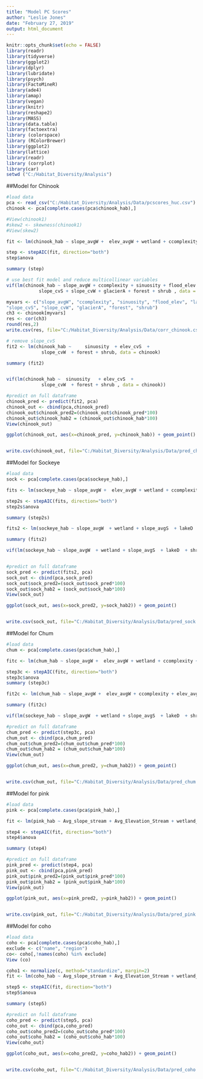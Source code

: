 ```yaml
---
title: "Model PC Scores"
author: "Leslie Jones"
date: "February 27, 2019"
output: html_document
---
```


```r
knitr::opts_chunk$set(echo = FALSE)
library(readr)
library(tidyverse)
library(ggplot2)
library(dplyr)
library(lubridate)
library(psych)
library(FactoMineR)
library(ade4)
library(amap)
library(vegan)
library(knitr)
library(reshape2)
library(MASS)
library(data.table)
library(factoextra)
library (colorspace)
library (RColorBrewer)
library(ggplot2)
library(lattice)
library(readr)
library (corrplot)
library(car)
setwd ("C:/Habitat_Diversity/Analysis")

```


##Model for Chinook

```r
#load data
pca <- read_csv("C:/Habitat_Diversity/Analysis/Data/pcscores_huc.csv")
chinook <- pca[complete.cases(pca$chinook_hab),]

#View(chinook1)
#skew2 <- skewness(chinook1)
#View(skew2)

fit <- lm(chinook_hab ~ slope_avgW +  elev_avgW + wetland + ccomplexity + sinuosity + flood_elev + lake_elev + elev_avgS + elev_cvS + slope_avgS + slope_cvS + slope_cvW + glacierA + floodplainA + lakeD + forest + shrub , data = chinook)

step <- stepAIC(fit, direction="both")
step$anova

summary (step)

# use best fit model and reduce multicollinear variables
vif(lm(chinook_hab ~ slope_avgW + ccomplexity + sinuosity + flood_elev + lake_elev + elev_avgS + elev_cvS + slope_avgS +
            slope_cvS + slope_cvW + glacierA + forest + shrub , data = chinook))

myvars <- c("slope_avgW", "ccomplexity", "sinuosity", "flood_elev", "lake_elev", "elev_avgS", "elev_cvS", "slope_avgS",           
"slope_cvS", "slope_cvW", "glacierA", "forest", "shrub")
ch3 <- chinook[myvars] 
res <- cor(ch3)
round(res,2)
write.csv(res, file="C:/Habitat_Diversity/Analysis/Data/corr_chinook.csv")

# remove slope_cvS
fit2 <- lm(chinook_hab ~     sinuosity  + elev_cvS  +
             slope_cvW  + forest + shrub, data = chinook)

summary (fit2)


vif(lm(chinook_hab ~  sinuosity   + elev_cvS  +
             slope_cvW  + forest + shrub , data = chinook))

#predict on full dataframe
chinook_pred <- predict(fit2, pca)
chinook_out <- cbind(pca,chinook_pred) 
chinook_out$chinook_pred2=(chinook_out$chinook_pred*100)
chinook_out$chinook_hab2 = (chinook_out$chinook_hab*100)
View(chinook_out)

ggplot(chinook_out, aes(x=chinook_pred, y=chinook_hab)) + geom_point()


write.csv(chinook_out, file="C:/Habitat_Diversity/Analysis/Data/pred_chinook.csv")
```
##Model for Sockeye

```r
#load data
sock <- pca[complete.cases(pca$sockeye_hab),]

fits <- lm(sockeye_hab ~ slope_avgW +  elev_avgW + wetland + ccomplexity + sinuosity + flood_elev + lake_elev + elev_avgS + elev_cvS + slope_avgS + slope_cvS + slope_cvW + glacierA + floodplainA + lakeD + forest + shrub , data = sock)

step2s <- stepAIC(fits, direction="both")
step2s$anova

summary (step2s)

fits2 <- lm(sockeye_hab ~ slope_avgW  + wetland + slope_avgS  + lakeD  + shrub , data = sock)

summary (fits2)

vif(lm(sockeye_hab ~ slope_avgW  + wetland + slope_avgS  + lakeD  + shrub, data = sock))


#predict on full dataframe
sock_pred <- predict(fits2, pca)
sock_out <- cbind(pca,sock_pred) 
sock_out$sock_pred2=(sock_out$sock_pred*100)
sock_out$sock_hab2 = (sock_out$sock_hab*100)
View(sock_out)

ggplot(sock_out, aes(x=sock_pred2, y=sock_hab2)) + geom_point()


write.csv(sock_out, file="C:/Habitat_Diversity/Analysis/Data/pred_sock.csv")
```

##Model for Chum

```r
#load data
chum <- pca[complete.cases(pca$chum_hab),]

fitc <- lm(chum_hab ~ slope_avgW +  elev_avgW + wetland + ccomplexity + sinuosity + flood_elev + lake_elev + elev_avgS + elev_cvS + slope_avgS + slope_cvS + slope_cvW + glacierA + floodplainA + lakeD + forest + shrub, data = chum)

step3c <- stepAIC(fitc, direction="both")
step3c$anova
summary (step3c)

fit2c <- lm(chum_hab ~ slope_avgW +  elev_avgW + ccomplexity + elev_avgS + elev_cvS + slope_avgS  + floodplainA  + forest + shrub, data = chum)

summary (fit2c)

vif(lm(sockeye_hab ~ slope_avgW  + wetland + slope_avgS  + lakeD  + shrub, data = chum))

#predict on full dataframe
chum_pred <- predict(step3c, pca)
chum_out <- cbind(pca,chum_pred) 
chum_out$chum_pred2=(chum_out$chum_pred*100)
chum_out$chum_hab2 = (chum_out$chum_hab*100)
View(chum_out)

ggplot(chum_out, aes(x=chum_pred2, y=chum_hab2)) + geom_point()


write.csv(chum_out, file="C:/Habitat_Diversity/Analysis/Data/pred_chum.csv")
```

##Model for pink

```r
#load data
pink <- pca[complete.cases(pca$pink_hab),]

fit <- lm(pink_hab ~ Avg_slope_stream + Avg_Elevation_Stream + wetland_HUC + Channel_Complexity + River_Sinuosity + Floodplain_elev + Avg_lake_elev + Avg_Elevation_HUC + CV_elevation_HUC + Avg_slope_HUC + CV_Slope_HUC + CV_Slope_Stream + Glacier_Area + Floodplain_Area + Density_lakes + forest_HUC + Shrub + wetland_HUC, data = pink)

step4 <- stepAIC(fit, direction="both")
step4$anova

summary (step4)

#predict on full dataframe
pink_pred <- predict(step4, pca)
pink_out <- cbind(pca,pink_pred) 
pink_out$pink_pred2=(pink_out$pink_pred*100)
pink_out$pink_hab2 = (pink_out$pink_hab*100)
View(pink_out)

ggplot(pink_out, aes(x=pink_pred2, y=pink_hab2)) + geom_point()


write.csv(pink_out, file="C:/Habitat_Diversity/Analysis/Data/pred_pink.csv")
```

##Model for coho

```r
#load data
coho <- pca[complete.cases(pca$coho_hab),]
exclude <- c("name", "region")
co<- coho[,!names(coho) %in% exclude]
View (co)

coho1 <- normalize(c, method="standardize", margin=2)
fit <- lm(coho_hab ~ Avg_slope_stream + Avg_Elevation_Stream + wetland_HUC + Channel_Complexity + River_Sinuosity + Floodplain_elev + Avg_lake_elev + Avg_Elevation_HUC + CV_elevation_HUC + Avg_slope_HUC + CV_Slope_HUC + CV_Slope_Stream + Glacier_Area + Floodplain_Area + Density_lakes + forest_HUC + Shrub + wetland_HUC, data = coho1)

step5 <- stepAIC(fit, direction="both")
step5$anova

summary (step5)

#predict on full dataframe
coho_pred <- predict(step5, pca)
coho_out <- cbind(pca,coho_pred) 
coho_out$coho_pred2=(coho_out$coho_pred*100)
coho_out$coho_hab2 = (coho_out$coho_hab*100)
View(coho_out)

ggplot(coho_out, aes(x=coho_pred2, y=coho_hab2)) + geom_point()


write.csv(coho_out, file="C:/Habitat_Diversity/Analysis/Data/pred_coho.csv")
```